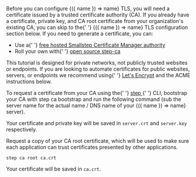 <p>
  Before you can configure <DocConfig>{({ name }) => name}</DocConfig> TLS, you
  will need a certificate issued by a trusted certificate authority (CA). If you
  already have a certificate, private key, and CA root certificate from your
  organization's existing CA, you can skip to the{' '}
  <DocConfig>{({ name }) => name}</DocConfig> TLS configuration section below.
  If you need to generate a certificate, you can:
</p>
<ul>
  <li>
    Use a{' '}
    <a href="https://info.smallstep.com/certificate-manager-early-access-mvp/">
      free hosted Smallstep Certificate Manager authority
    </a>
  </li>
  <li>
    Roll your own with{' '}
    <a href="/docs/step-ca">
      open source <inlineCode>step-ca</inlineCode>
    </a>
  </li>
</ul>

<Alert severity="warning">
  This tutorial is designed for private networks, not publicly trusted websites
  or endpoints. If you are looking to automate certificates for public websites,
  servers, or endpoints we recommend using{' '}
  <a href="https://letsencrypt.org/">Let's Encrypt</a> and the ACME instructions
  below.
</Alert>

<p>
  To request a certificate from your CA using the{' '}
  <a href="https://smallstep.com/docs/step-cli">
    <inlineCode>step</inlineCode>
  </a>{' '}
  CLI, bootstrap your CA with <inlineCode>step ca bootstrap</inlineCode> and run
  the following command (sub the server name for the actual name / DNS name of
  your <DocConfig>{({ name }) => name}</DocConfig> server).
</p>

<MDXBlock path="snippets/certificate" />

Your certificate and private key will be saved in `server.crt` and `server.key` respectively.

Request a copy of your CA root certificate, which will be used to make
sure each application can trust certificates presented by other
applications.

```shell
step ca root ca.crt
```

Your certificate will be saved in `ca.crt`.
